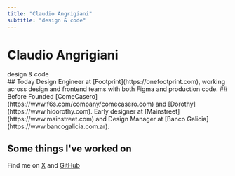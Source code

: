```yaml
---
title: "Claudio Angrigiani"
subtitle: "design & code"
---
```


<div className="flex justify-between items-center mb-4">
  <h1 className="text-label-1">Claudio Angrigiani</h1>
  <span className="text-tertiary text-heading-1 italic">design & code</span>
</div>

<Paragraph>
  ## Today
  Design Engineer at [Footprint](https://onefootprint.com), working across design and frontend teams with both Figma and production code.
</Paragraph>

<Paragraph>
  ## Before
  Founded [ComeCasero](https://www.f6s.com/company/comecasero.com) and [Dorothy](https://www.hidorothy.com). Early designer at [Mainstreet](https://www.mainstreet.com) and Design Manager at [Banco Galicia](https://www.bancogalicia.com.ar).
</Paragraph>

<Divider />

## Some things I've worked on

<ProjectCard
  id="annotate-instances"
  title="Annotate Instances"
  description="A Figma plugin to annotate instances of your components in your design system so Engineers know what to use."
  link="https://www.figma.com/community/plugin/1148778271243240018/annotate-instances"
  image="/plugins/annotate-instances.svg"
/>

<ProjectCard
  id="black-and-white"
  title="Black and White"
  description="A Figma plugin to quickly convert your designs to black and white."
  link="https://www.figma.com/community/plugin/1091815827328120861/black-and-white"
  image="/plugins/black-and-white.svg"
/>

<ProjectCard
  id="annotate-instances"
  title="Internal project"
  description="A Figma plugin to quickly convert your designs to black and white."
  image="/plugins/black-and-white.svg"
/>

<Divider />

Find me on [X](https://x.com/clodoan) and [GitHub](https://github.com/clodoan) 